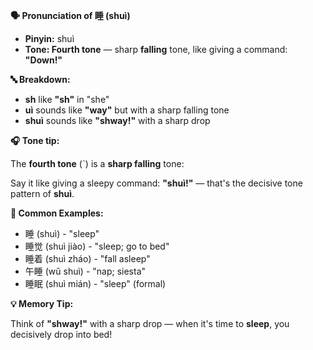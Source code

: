 **🗣️ Pronunciation of 睡 (shuì)**

- **Pinyin:** shuì
- **Tone: Fourth tone** — sharp **falling** tone, like giving a command: **"Down!"**

**🔤 Breakdown:**

- **sh** like **"sh"** in "she"
- **uì** sounds like **"way"** but with a sharp falling tone
- **shuì** sounds like **"shway!"** with a sharp drop

**🎧 Tone tip:**

The **fourth tone** (ˋ) is a **sharp falling** tone:

Say it like giving a sleepy command: **"shuì!"** — that's the decisive tone pattern of **shuì**.

**📝 Common Examples:**

- 睡 (shuì) - "sleep"
- 睡觉 (shuì jiào) - "sleep; go to bed"
- 睡着 (shuì zháo) - "fall asleep"
- 午睡 (wǔ shuì) - "nap; siesta"
- 睡眠 (shuì mián) - "sleep" (formal)

**💡 Memory Tip:**

Think of **"shway!"** with a sharp drop — when it's time to **sleep**, you decisively drop into bed!
